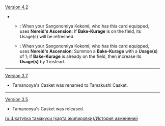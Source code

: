 {{Change History/Header}}
[[Version 4.2]]
** {{Color|Old}}: When your Sangonomiya Kokomi, who has this card equipped, uses '''Nereid's Ascension''': If '''Bake-Kurage''' is on the field, its Usage(s) will be refreshed.
** {{Color|New}}: When your Sangonomiya Kokomi, who has this card equipped, uses '''Nereid's Ascension''': Summon a '''Bake-Kurage''' with a '''Usage(s)''' of 1; if '''Bake-Kurage''' is already on the field, then increase its '''Usage(s)''' by 1 instead.
----
[[Version 3.7]]
* Tamanooya's Casket was renamed to Tamakushi Casket.
----
[[Version 3.5]]
* Tamanooya's Casket was released.
<noinclude>
[[ru:Шкатулка тамакуси (карта экипировки)/История изменений]]
</noinclude>